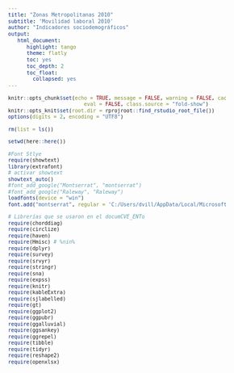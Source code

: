 ```yaml
---
title: "Zonas Metropolitanas 2010"
subtitle: 'Movilidad laboral 2010'
author: "Indicadores sociodemográficos"
output:
   html_document:
      highlight: tango
      theme: flatly
      toc: yes
      toc_depth: 2
      toc_float:
        collapsed: yes
---
```


\usepackage{color}

```{=html}
<style>
code.r{
  font-size: 10px;
}
pre {
  font-size: 12px
}
</style>

<style>
body {
text-align: justify;
font-style: normal;
font-family: "Montserrat";
font-size: 12px
}
h1.title {
  font-size: 40px;
  color: #000D3B;
}
h1 {
  color: #B6854D;
}
h2 {
  color: #172984;
}
h3 {
  color: #172984;
}
</style>
```

```{=html}
<style>
.nav>li>a {
    position: relative;
    display: block;
    padding: 10px 15px;
    color: #0A2687;
}
.nav-pills>li.active>a, .nav-pills>li.active>a:hover, .nav-pills>li.active>a:focus {
    color: #ffffff;
    background-color: #09C2BC;
}
</style>
```

```r
knitr::opts_chunk$set(echo = TRUE, message = FALSE, warning = FALSE, cache = FALSE, cache.lazy = FALSE, 
                         eval = FALSE, class.source = "fold-show")
knitr::opts_knit$set(root.dir = rprojroot::find_rstudio_root_file())
options(digits = 2, encoding = "UTF8")
```   
 

```r
rm(list = ls())
```

```r
setwd(here::here())
```


```r
#Font Stlye
require(showtext)
library(extrafont)
# activar showtext
showtext_auto()
#font_add_google("Montserrat", "montserrat")
#font_add_google("Raleway", "Raleway")
loadfonts(device = "win")
font.add("montserrat", regular = 'C:/Users/dvill/AppData/Local/Microsoft/Windows/Fonts/Montserrat-Light.ttf')
```



```r
# Librerías que se usaron en el documCVE_ENTo
require(chorddiag)
require(circlize)
require(haven)
require(Hmisc) # %nin%
require(dplyr)
require(survey)
require(srvyr)
require(stringr)
require(sna)
require(expss)
require(knitr)
require(kableExtra)
require(sjlabelled)
require(gt)
require(ggplot2)
require(ggpubr)
require(ggalluvial)
require(ggsankey)
require(ggrepel)
require(tibble)
require(tidyr)
require(reshape2)
require(openxlsx)
```
